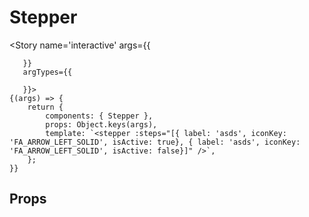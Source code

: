 

<Meta title='atoms/Stepper' component={Stepper} />

# Stepper
<Story name='interactive'
	   args={{
		  
	   }}
	   argTypes={{
		    
	   }}>
	{(args) => {
		return {
			components: { Stepper },
			props: Object.keys(args),
			template: `<stepper :steps="[{ label: 'asds', iconKey: 'FA_ARROW_LEFT_SOLID', isActive: true}, { label: 'asds', iconKey: 'FA_ARROW_LEFT_SOLID', isActive: false}]" />`,
		};
	}}
</Story>

## Props
<Props of={Stepper} />